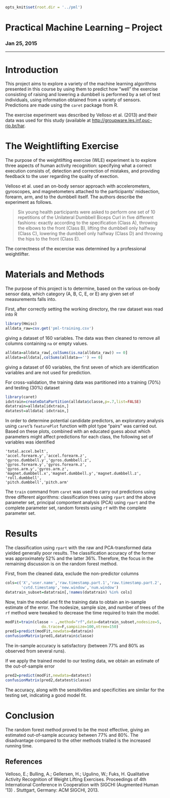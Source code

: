 ```r
opts_knit$set(root.dir = '../pml')
```

Practical Machine Learning -- Project
========================================================
### Jan 25, 2015
*************************

# Introduction
This project aims to explore a variety of the machine learning algorithms presented in this course by using them to  predict how "well" the exercise consisting of raising and lowering a dumbbell is performed by a set of test individuals, using information obtained from a variety of sensors. Predictions are made using the `caret` package from R.

The exercise experiment was described by Velloso et al. (2013) and their data was used for this study (available at [http://groupware.les.inf.puc-rio.br/har][datalink].

# The Weightlifting Exercise
The purpose of the weightlifting exercise (WLE) experiment is to explore three aspects of human activity recognition: specifying what a correct execution consists of, detection and correction of mistakes, and providing feedback to the user regarding the quality of exection. 

Velloso et al. used an on-body sensor approach with accelerometers, gyroscopes, and magnetometers attached to the participants' midsection, forearm, arm, and to the dumbbell itself. The authors  describe the experiment as follows. 

>Six young health participants were asked to perform one set of 10 repetitions of the Unilateral Dumbbell Biceps Curl in five different fashions: exactly according to the specification (Class A), throwing the elbows to the front (Class B), lifting the dumbbell only halfway (Class C), lowering the dumbbell only halfway (Class D) and throwing the hips to the front (Class E).

The correctness of the excercise was determined by a professional weightlifter.

# Materials and Methods
The purpose of this project is to determine, based on the various on-body sensor data, which category (A, B, C, E, or E) any given set of measurements falls into. 

First, after correctly setting the working directory, the raw dataset was read into R
```r
library(Hmisc)
alldata_raw=csv.get('pml-training.csv')
```
giving a dataset of 160 variables. The data was then cleaned to remove all columns containing `na` or empty values.
```r
alldata=alldata_raw[,colSums(is.na(alldata_raw)) == 0]
alldata=alldata[,colSums(alldata=='') == 0]
```
giving a dataset of 60 variables, the first seven of which are identification variables and are not used for prediction.

For cross-validation, the training data was partitioned into a training (70%) and testing (30%) dataset
```r
library(caret)
idxtrain=createDataPartition(alldata$classe,p=.7,list=FALSE)
datatrain=alldata[idxtrain,]
datatest=alldata[-idxtrain,]
```

In order to determine potential candidate predictors, an exploratory analysis using `caret`'s `featurePlot` function with plot type "pairs" was carried out. Based on these plots, combined with an educated guess about which parameters might affect predictions for each class, the following set of variables was identified
```
'total.accel.belt',
'accel.forearm.y','accel.forearm.z',
'gyros.dumbbell.y','gyros.dumbbell.z',       
'gyros.forearm.y','gyros.forearm.z',
'gyros.arm.y','gyros.arm.z',
'magnet.dumbbell.x','magnet.dumbbell.y','magnet.dumbbell.z',
'roll.dumbbell',
'pitch.dumbbell','pitch.arm'
```

The `train` command from `caret` was used to carry out predictions using three different algorithms: classification trees using `rpart` and the above parameter set, principal compontent analysis (PCA) using `rpart` and the complete parameter set, random forests using `rf` with the complete parameter set.

# Results
The classification using `rpart` with the raw and PCA-transformed data yielded generally poor results. The classification accuracy of the former was approximately 52% and the latter 36%. Therefore, the focus in the remaining discussion is on the random forest method.

First, from the cleaned data, exclude the non-predictor columns
```r
cols=c('X','user.name','raw.timestamp.part.1','raw.timestamp.part.2',
       'cvtd.timestamp','new.window','num.window')
datatrain_subset=datatrain[,!names(datatrain) %in% cols]
```
Now, train the model and fit the training data to obtain an in-sample estimate of the error. The nodesize, sample size, and number of trees of the `rf` method were tweaked to decrease the time required to train the model. 
```r
modFit=train(classe ~ .,method="rf",data=datatrain_subset,nodesize=5,
                do.trace=F,sampsize=100,ntree=150)
pred1=predict(modFit,newdata=datatrain)
confusionMatrix(pred1,datatrain$classe)
```
The in-sample accuracy is satisfactory (between 77% and 80% as observed from several runs).

If we apply the trained model to our testing data, we obtain an estimate of the out-of-sample error
```r
pred2=predict(modFit,newdata=datatest)
confusionMatrix(pred2,datatest$classe)
```
The accuracy, along with the sensitivities and specificities are similar for the testing set, indicating a good model fit.

# Conclusion
The random forest method proved to be the most effective, giving an estimated out-of-sample accuracy between 77% and 80%. The disadvantage compared to the other methods trialled is the increased running time.

## References
Velloso, E.; Bulling, A.; Gellersen, H.; Ugulino, W.; Fuks, H. Qualitative Activity Recognition of Weight Lifting Exercises. Proceedings of 4th International Conference in Cooperation with SIGCHI (Augmented Human '13) . Stuttgart, Germany: ACM SIGCHI, 2013. 

[datalink]: http://groupware.les.inf.puc-rio.br/har
